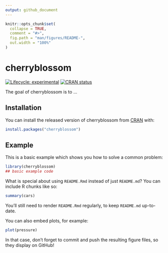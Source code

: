 ```yaml
---
output: github_document
---
```


<!-- README.md is generated from README.Rmd. Please edit that file -->

```r
knitr::opts_chunk$set(
  collapse = TRUE,
  comment = "#>",
  fig.path = "man/figures/README-",
  out.width = "100%"
)
```

# cherryblossom

<!-- badges: start -->
[![Lifecycle: experimental](https://img.shields.io/badge/lifecycle-experimental-orange.svg)](https://www.tidyverse.org/lifecycle/#experimental)
[![CRAN status](https://www.r-pkg.org/badges/version/cherryblossom)](https://CRAN.R-project.org/package=cherryblossom)
<!-- badges: end -->

The goal of cherryblossom is to ...

## Installation

You can install the released version of cherryblossom from [CRAN](https://CRAN.R-project.org) with:

``` r
install.packages("cherryblossom")
```

## Example

This is a basic example which shows you how to solve a common problem:

```r
library(cherryblossom)
## basic example code
```

What is special about using `README.Rmd` instead of just `README.md`? You can include R chunks like so:

```r
summary(cars)
```

You'll still need to render `README.Rmd` regularly, to keep `README.md` up-to-date.

You can also embed plots, for example:

```r
plot(pressure)
```

In that case, don't forget to commit and push the resulting figure files, so they display on GitHub!
